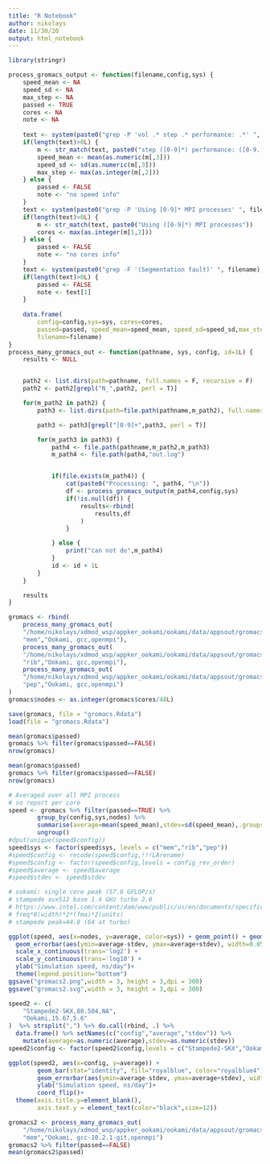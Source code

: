 ```yaml
---
title: "R Notebook"
author: nikolays
date: 11/30/20
output: html_notebook
---
```



```r
library(stringr)
```

```r
process_gromacs_output <- function(filename,config,sys) {
    speed_mean <- NA
    speed_sd <- NA
    max_step <- NA
    passed <- TRUE
    cores <- NA
    note <- NA
    
    text <- system(paste0("grep -P 'vol .* step .* performance: .*' ", filename), intern = TRUE)
    if(length(text)>0L) {
        m <- str_match(text, paste0("step ([0-9]*) performance: ([0-9.]*) ns/day"))
        speed_mean <- mean(as.numeric(m[,3]))
        speed_sd <- sd(as.numeric(m[,3]))
        max_step <- max(as.integer(m[,2]))
    } else {
        passed <- FALSE
        note <- "no speed info"
    }
    text <- system(paste0("grep -P 'Using [0-9]* MPI processes' ", filename), intern = TRUE)
    if(length(text)>0L) {
        m <- str_match(text, paste0("Using ([0-9]*) MPI processes"))
        cores <- max(as.integer(m[1,2]))
    } else {
        passed <- FALSE
        note <- "no cores info"
    }
    text <- system(paste0("grep -F '(Segmentation fault)' ", filename), intern = TRUE)
    if(length(text)>0L) {
        passed <- FALSE
        note <- text[1]
    }
    
    data.frame(
        config=config,sys=sys, cores=cores,
        passed=passed, speed_mean=speed_mean, speed_sd=speed_sd,max_step=max_step, note=note,
        filename=filename)
}
process_many_gromacs_out <- function(pathname, sys, config, id=1L) {
    results <- NULL


    path2 <- list.dirs(path=pathname, full.names = F, recursive = F)
    path2 <- path2[grepl("N_",path2, perl = T)]

    for(m_path2 in path2) {
        path3 <- list.dirs(path=file.path(pathname,m_path2), full.names = F, recursive = F)

        path3 <- path3[grepl("[0-9]+",path3, perl = T)]

        for(m_path3 in path3) {
            path4 <- file.path(pathname,m_path2,m_path3)
            m_path4 <- file.path(path4,"out.log")


            if(file.exists(m_path4)) {
                cat(paste0("Processing: ", path4, "\n"))
                df <- process_gromacs_output(m_path4,config,sys)
                if(!is.null(df)) {
                    results<-rbind(
                        results,df
                    )
                }

            } else {
                print("can not do",m_path4)
            }
            id <- id + 1L
        }
    }

    results
}
```

```r
gromacs <- rbind(
    process_many_gromacs_out(
    "/home/nikolays/xdmod_wsp/appker_ookami/ookami/data/appsout/gromacs/2020-11-30/run_mem_2",
    "mem","Ookami, gcc,openmpi"),
    process_many_gromacs_out(
    "/home/nikolays/xdmod_wsp/appker_ookami/ookami/data/appsout/gromacs/2020-11-30/run_rib_2",
    "rib","Ookami, gcc,openmpi"),
    process_many_gromacs_out(
    "/home/nikolays/xdmod_wsp/appker_ookami/ookami/data/appsout/gromacs/2020-11-30/run_pep_2",
    "pep","Ookami, gcc,openmpi")
)
gromacs$nodes <- as.integer(gromacs$cores/48L)

save(gromacs, file = "gromacs.Rdata")
load(file = "gromacs.Rdata")
```

```r

mean(gromacs$passed)
gromacs %>% filter(gromacs$passed==FALSE)
nrow(gromacs)
```
```r

mean(gromacs$passed)
gromacs %>% filter(gromacs$passed==FALSE)
nrow(gromacs)
```
```r

# Averaged over all MPI process
# so report per core
speed <- gromacs %>% filter(passed==TRUE) %>%
        group_by(config,sys,nodes) %>%
        summarise(average=mean(speed_mean),stdev=sd(speed_mean),.groups = "drop_last") %>%
        ungroup()
#dput(unique(speed$config))
speed$sys <- factor(speed$sys, levels = c("mem","rib","pep"))
#speed$config <- recode(speed$config,!!!LArename)
#speed$config <- factor(speed$config,levels = config_rev_order)
#speed$average <- speed$average
#speed$stdev <- speed$stdev

# ookami: single core peak (57.6 GFLOP/s)
# stampede avx512 base 1.4 GHz turbo 2.0
# https://www.intel.com/content/dam/www/public/us/en/documents/specification-updates/xeon-scalable-spec-update.pdf
# freq*8(width)*2*(fma)*2(units)
# stampede peak=44.8 (64 at turbo)

ggplot(speed, aes(x=nodes, y=average, color=sys)) + geom_point() + geom_line() +
  geom_errorbar(aes(ymin=average-stdev, ymax=average+stdev), width=0.05) + labs(color="") +
  scale_x_continuous(trans='log2') +
  scale_y_continuous(trans='log10') +
  ylab("Simulation speed, ns/day")+
  theme(legend.position="bottom")
ggsave("gromacs2.png",width = 3, height = 3,dpi = 300)
ggsave("gromacs2.svg",width = 3, height = 3,dpi = 300)
```

```r
speed2 <- c(
    "Stampede2-SKX,80.504,NA",
    "Ookami,15.67,5.6"
)  %>% strsplit(",") %>% do.call(rbind, .) %>%
  data.frame() %>% setNames(c("config","average","stdev")) %>%
    mutate(average=as.numeric(average),stdev=as.numeric(stdev))
speed2$config <- factor(speed2$config,levels = c("Stampede2-SKX","Ookami"))

ggplot(speed2, aes(x=config, y=average)) +
        geom_bar(stat="identity", fill="royalblue", color="royalblue4") +
        geom_errorbar(aes(ymin=average-stdev, ymax=average+stdev), width=.2)+
        ylab("Simulation speed, ns/day")+
        coord_flip()+
  theme(axis.title.y=element_blank(),
        axis.text.y = element_text(color="black",size=12))

```


```r
gromacs2 <- process_many_gromacs_out(
    "/home/nikolays/xdmod_wsp/appker_ookami/ookami/data/appsout/gromacs/2020-12-03/run_mem_3",
    "mem","Ookami, gcc-10.2.1-git,openmpi")
gromacs2 %>% filter(passed==FALSE)
mean(gromacs2$passed)
```

